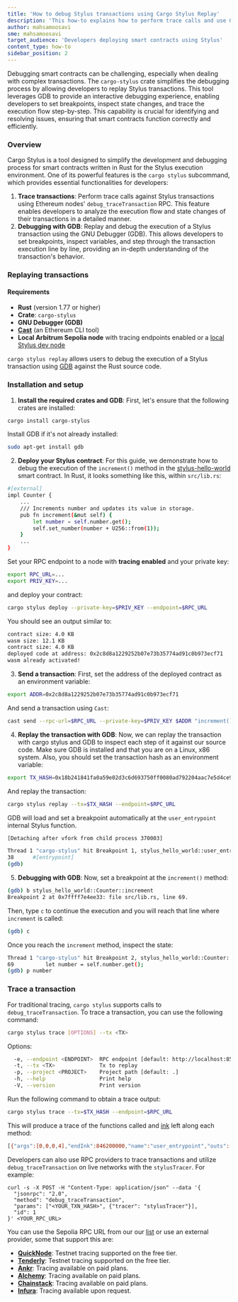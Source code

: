 ```yaml
---
title: 'How to debug Stylus transactions using Cargo Stylus Replay'
description: 'This how-to explains how to perform trace calls and use GDB to replay and debug Stylus transactions, providing detailed analysis and troubleshooting.'
author: mahsamoosavi
sme: mahsamoosavi
target_audience: 'Developers deploying smart contracts using Stylus'
content_type: how-to
sidebar_position: 2
---
```



Debugging smart contracts can be challenging, especially when dealing with complex transactions. The `cargo-stylus` crate simplifies the debugging process by allowing developers to replay Stylus transactions. This tool leverages GDB to provide an interactive debugging experience, enabling developers to set breakpoints, inspect state changes, and trace the execution flow step-by-step. This capability is crucial for identifying and resolving issues, ensuring that smart contracts function correctly and efficiently.

### Overview

Cargo Stylus is a tool designed to simplify the development and debugging process for smart contracts written in Rust for the Stylus execution environment. One of its powerful features is the `cargo stylus` subcommand, which provides essential functionalities for developers:

1. **Trace transactions**: Perform trace calls against Stylus transactions using Ethereum nodes' `debug_traceTransaction` RPC. This feature enables developers to analyze the execution flow and state changes of their transactions in a detailed manner.
2. **Debugging with GDB**: Replay and debug the execution of a Stylus transaction using the GNU Debugger (GDB). This allows developers to set breakpoints, inspect variables, and step through the transaction execution line by line, providing an in-depth understanding of the transaction's behavior.

### Replaying transactions

<MacosVerifyTxIssueBannerPartial />

#### Requirements

- **Rust** (version 1.77 or higher)
- **Crate**: `cargo-stylus`
- **GNU Debugger (GDB)**
- **[Cast](https://book.getfoundry.sh/cast/)** (an Ethereum CLI tool)
- **Local Arbitrum Sepolia node** with tracing endpoints enabled or a [local Stylus dev node](https://arbitrum-docs-ncyp5gty1-offchain-labs.vercel.app/run-arbitrum-node/run-local-dev-node)

`cargo stylus replay` allows users to debug the execution of a Stylus transaction using [GDB](https://sourceware.org/gdb/) against the Rust source code.

### Installation and setup

1. **Install the required crates and GDB**: First, let's ensure that the following crates are installed:

```sh
cargo install cargo-stylus
```

Install GDB if it's not already installed:

```sh
sudo apt-get install gdb
```

2. **Deploy your Stylus contract**: For this guide, we demonstrate how to debug the execution of the `increment()` method in the [stylus-hello-world](https://github.com/OffchainLabs/stylus-hello-world) smart contract. In Rust, it looks something like this, within `src/lib.rs`:

```sh
#[external]
impl Counter {
    ...
    /// Increments number and updates its value in storage.
    pub fn increment(&mut self) {
        let number = self.number.get();
        self.set_number(number + U256::from(1));
    }
    ...
}
```

Set your RPC endpoint to a node with **tracing enabled** and your private key:

```sh
export RPC_URL=...
export PRIV_KEY=...
```

and deploy your contract:

```sh
cargo stylus deploy --private-key=$PRIV_KEY --endpoint=$RPC_URL
```

You should see an output similar to:

```sh
contract size: 4.0 KB
wasm size: 12.1 KB
contract size: 4.0 KB
deployed code at address: 0x2c8d8a1229252b07e73b35774ad91c0b973ecf71
wasm already activated!
```

3. **Send a transaction**: First, set the address of the deployed contract as an environment variable:

```sh
export ADDR=0x2c8d8a1229252b07e73b35774ad91c0b973ecf71
```

And send a transaction using `Cast`:

```sh
cast send --rpc-url=$RPC_URL --private-key=$PRIV_KEY $ADDR "increment()"
```

4. **Replay the transaction with GDB**: Now, we can replay the transaction with cargo stylus and GDB to inspect each step of it against our source code. Make sure GDB is installed and that you are on a Linux, x86 system.
   Also, you should set the transaction hash as an environment variable:

```sh
export TX_HASH=0x18b241841fa0a59e02d3c6d693750ff0080ad792204aac7e5d4ce9e20c466835
```

And replay the transaction:

```sh
cargo stylus replay --tx=$TX_HASH --endpoint=$RPC_URL
```

GDB will load and set a breakpoint automatically at the `user_entrypoint` internal Stylus function.

```sh
[Detaching after vfork from child process 370003]

Thread 1 "cargo-stylus" hit Breakpoint 1, stylus_hello_world::user_entrypoint (len=4) at src/lib.rs:38
38	    #[entrypoint]
(gdb)
```

5. **Debugging with GDB**: Now, set a breakpoint at the `increment()` method:

```sh
(gdb) b stylus_hello_world::Counter::increment
Breakpoint 2 at 0x7ffff7e4ee33: file src/lib.rs, line 69.
```

Then, type `c` to continue the execution and you will reach that line where `increment` is called:

```sh
(gdb) c
```

Once you reach the `increment` method, inspect the state:

```sh
Thread 1 "cargo-stylus" hit Breakpoint 2, stylus_hello_world::Counter::increment (self=0x7fffffff9ae8) at src/lib.rs:69
69	        let number = self.number.get();
(gdb) p number
```

### Trace a transaction

For traditional tracing, `cargo stylus` supports calls to `debug_traceTransaction`. To trace a transaction, you can use the following command:

```sh
cargo stylus trace [OPTIONS] --tx <TX>
```

Options:

```sh
  -e, --endpoint <ENDPOINT>  RPC endpoint [default: http://localhost:8547]
  -t, --tx <TX>              Tx to replay
  -p, --project <PROJECT>    Project path [default: .]
  -h, --help                 Print help
  -V, --version              Print version
```

Run the following command to obtain a trace output:

```sh
cargo stylus trace --tx=$TX_HASH --endpoint=$RPC_URL
```

This will produce a trace of the functions called and [ink](https://docs.arbitrum.io/stylus/concepts/stylus-gas#ink-and-gas) left along each method:

```sh
[{"args":[0,0,0,4],"endInk":846200000,"name":"user_entrypoint","outs":[],"startInk":846200000},{"args":[],"endInk":846167558,"name":"msg_reentrant","outs":[0,0,0,0],"startInk":846175958},{"args":[],"endInk":846047922,"name":"read_args","outs":[208,157,224,138],"startInk":846061362},{"args":[],"endInk":845914924,"name":"msg_value","outs":[0,0,0,0,0,0,0,0,0,0,0,0,0,0,0,0,0,0,0,0,0,0,0,0,0,0,0,0,0,0,0,0],"startInk":845928364},{"args":[0,0,0,0,0,0,0,0,0,0,0,0,0,0,0,0,0,0,0,0,0,0,0,0,0,0,0,0,0,0,0,0],"endInk":227196069,"name":"storage_load_bytes32","outs":[0,0,0,0,0,0,0,0,0,0,0,0,0,0,0,0,0,0,0,0,0,0,0,0,0,0,0,0,0,0,0,0],"startInk":844944549},{"args":[0,0,0,0,0,0,0,0,0,0,0,0,0,0,0,0,0,0,0,0,0,0,0,0,0,0,0,0,0,0,0,0,0,0,0,0,0,0,0,0,0,0,0,0,0,0,0,0,0,0,0,0,0,0,0,0,0,0,0,0,0,0,0,1],"endInk":226716083,"name":"storage_cache_bytes32","outs":[],"startInk":226734563},{"args":[0],"endInk":226418732,"name":"storage_flush_cache","outs":[],"startInk":226486805},{"args":[],"endInk":226362319,"name":"write_result","outs":[],"startInk":226403481},{"args":[],"endInk":846200000,"name":"user_returned","outs":[0,0,0,0],"startInk":846200000}]
```

Developers can also use RPC providers to trace transactions and utilize `debug_traceTransaction` on live networks with the `stylusTracer`. For example:

```
curl -s -X POST -H "Content-Type: application/json" --data '{
  "jsonrpc": "2.0",
  "method": "debug_traceTransaction",
  "params": ["<YOUR_TXN_HASH>", {"tracer": "stylusTracer"}],
  "id": 1
}' <YOUR_RPC_URL>
```

You can use the Sepolia RPC URL from our our [list](https://docs.arbitrum.io/for-devs/dev-tools-and-resources/chain-info#arbitrum-public-rpc-endpoints) or use an external provider, some that support this are:
- **[QuickNode](https://www.quicknode.com/)**: Testnet tracing supported on the free tier.
- **[Tenderly](https://tenderly.co/)**: Testnet tracing supported on the free tier.
- **[Ankr](https://www.ankr.com/)**: Tracing available on paid plans.
- **[Alchemy](https://www.alchemy.com/)**: Tracing available on paid plans.
- **[Chainstack](https://chainstack.com/)**: Tracing available on paid plans.
- **[Infura](https://infura.io/)**: Tracing available upon request.
